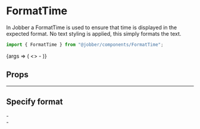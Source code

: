 
<Meta title="Components/FormatTime" component={FormatTime} />

# FormatTime

In Jobber a FormatTime is used to ensure that time is displayed in the expected
format. No text styling is applied, this simply formats the text.

```ts
import { FormatTime } from "@jobber/components/FormatTime";
```

<Canvas>
  <Story
    name="FormatTime"
    args={{
      time: new Temporal.PlainTime(2, 35),
    }}
  >
    {args => (
      <>
        <FormatTime {...args} />
        -
        <FormatTime {...args} time={new Temporal.PlainTime(18, 35)} />
      </>
    )}
  </Story>
</Canvas>

## Props

<ArgsTable of={FormatTime} story="FormatTime" />

---

## Specify format

<Canvas>
  <FormatTime time={new Temporal.PlainTime(2, 35)} use24HourClock={true} />
  -
  <FormatTime time={new Temporal.PlainTime(18, 35)} use24HourClock={true} />
  <br />
  <FormatTime time={new Temporal.PlainTime(2, 35)} use24HourClock={false} />
  -
  <FormatTime time={new Temporal.PlainTime(18, 35)} use24HourClock={false} />
</Canvas>
